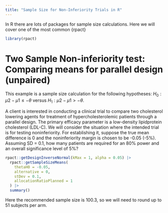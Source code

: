 ```yaml
---
title: "Sample Size for Non-Inferiority Trials in R"
---
```

In R there are lots of packages for sample size calculations. Here we will cover one of the most common {rpact}

```r
library(rpact)
```

# **Two Sample Non-inferiority test: Comparing means for parallel design (unpaired)**

This example is a sample size calculation for the following hypotheses: $H_0:\mu2-\mu1\le -\theta$ versus $H_1: \mu2-\mu1\gt -\theta$.

A client is interested in conducting a clinical trial to compare two cholesterol lowering agents for treatment of hypercholesterolemic patients through a parallel design. The primary efficacy parameter is a low-density lipidprotein cholesterol (LDL-C). We will consider the situation where the intended trial is for testing noninferiority. For establishing it, suppose the true mean difference is 0 and the noninferiority margin is chosen to be -0.05 (-5%). Assuming SD = 0.1, how many patients are required for an 80% power and an overall significance level of 5%?

```r
rpact::getDesignInverseNormal(kMax = 1, alpha = 0.05) |>
  rpact::getSampleSizeMeans(
    thetaH0 = -0.05,
    alternative = 0,
    stDev = 0.1,
    allocationRatioPlanned = 1
  ) |>
  summary()
```

Here the recommended sample size is 100.3, so we will need to round up to 51 subjects per arm. 
